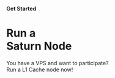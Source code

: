 #### Get Started

# Run a <br/> Saturn Node

You have a VPS and want to participate? <br/>
Run a L1 Cache node now!